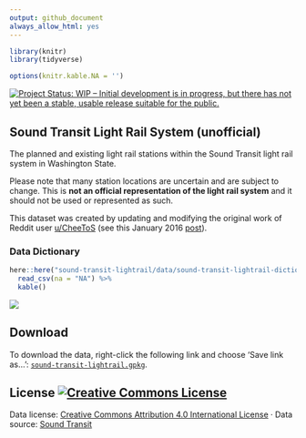 ```yaml
---
output: github_document
always_allow_html: yes
---
```


```r


library(knitr)
library(tidyverse)

options(knitr.kable.NA = '')
```

[![Project Status: WIP – Initial development is in progress, but there has not yet been a stable, usable release suitable for the public.](http://www.repostatus.org/badges/latest/wip.svg)](http://www.repostatus.org/#wip)

## Sound Transit Light Rail System (unofficial)

The planned and existing light rail stations within the Sound Transit light rail system in Washington State.

Please note that many station locations are uncertain and are subject to change. This is **not an official representation of the light rail system** and it should not be used or represented as such.

This dataset was created by updating and modifying the original work of Reddit user [u/CheeToS](https://www.reddit.com/user/CheeToS_) (see this January 2016 [post](https://www.reddit.com/r/Seattle/comments/41a53p/heres_a_detailed_map_of_all_the_sound_transit_1/)).

### Data Dictionary

```r
here::here("sound-transit-lightrail/data/sound-transit-lightrail-dictionary.csv") %>% 
  read_csv(na = "NA") %>% 
  kable()
```


![](https://github.com/tiernanmartin/datasets/raw/master/sound-transit-lightrail/resources/system-map.png)

## Download

To download the data, right-click the following link and choose 'Save link as...': [`sound-transit-lightrail.gpkg`](https://github.com/tiernanmartin/datasets/raw/master/sound-transit-lightrail/data/sound-transit-lightrail.gpkg).

## License <a rel="license" href="http://creativecommons.org/licenses/by/4.0/"><img alt="Creative Commons License" style="border-width:0" src="https://i.creativecommons.org/l/by/4.0/80x15.png" /></a>

Data license:   [Creative Commons Attribution 4.0 International License](http://creativecommons.org/licenses/by/4.0/) · Data source: [Sound Transit](https://systemexpansion.soundtransit.org/)